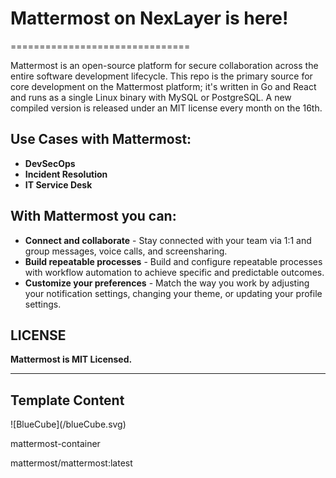 # Mattermost on NexLayer is here!

===============================

Mattermost is an open-source platform for secure collaboration across the entire software development lifecycle. This repo is the primary source for core development on the Mattermost platform; it's written in Go and React and runs as a single Linux binary with MySQL or PostgreSQL. A new compiled version is released under an MIT license every month on the 16th.

## Use Cases with Mattermost:

- **DevSecOps**
- **Incident Resolution**
- **IT Service Desk**

## With Mattermost you can:

- **Connect and collaborate** - Stay connected with your team via 1:1 and group messages, voice calls, and screensharing.
- **Build repeatable processes** - Build and configure repeatable processes with workflow automation to achieve specific and predictable outcomes.
- **Customize your preferences** - Match the way you work by adjusting your notification settings, changing your theme, or updating your profile settings.


## LICENSE

**Mattermost is MIT Licensed.**

---

## Template Content  
  


<div className="mt-[0px] px-5 py-4 flex gap-[14px] max-w-[750px] 2xl:max-w-[1014px] items-center rounded-[7px] bg-card-color">
  <div className="flex justify-center items-center rounded-[7px] p-2 w-[38px] h-[38px] bg-background">
    ![BlueCube](/blueCube.svg)
  </div>    
  <div>
    <p className="font-normal text-base text-white">mattermost-container</p>
    <p className="font-normal text-tiny text-description-color">mattermost/mattermost:latest</p>
  </div>
</div>
